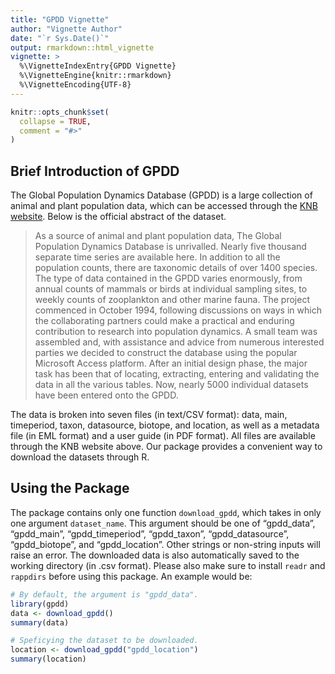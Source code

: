 ```yaml
---
title: "GPDD Vignette"
author: "Vignette Author"
date: "`r Sys.Date()`"
output: rmarkdown::html_vignette
vignette: >
  %\VignetteIndexEntry{GPDD Vignette}
  %\VignetteEngine{knitr::rmarkdown}
  %\VignetteEncoding{UTF-8}
---
```


```r
knitr::opts_chunk$set(
  collapse = TRUE,
  comment = "#>"
)
```

## Brief Introduction of GPDD

The Global Population Dynamics Database (GPDD) is a large collection of animal and plant population data, which can be accessed through the [KNB website](https://knb.ecoinformatics.org/view/doi:10.5063/F1BZ63Z8). Below is the official abstract of the dataset.

> As a source of animal and plant population data, The Global Population Dynamics Database is unrivalled. Nearly five thousand separate time series are available here. In addition to all the population counts, there are taxonomic details of over 1400 species. The type of data contained in the GPDD varies enormously, from annual counts of mammals or birds at individual sampling sites, to weekly counts of zooplankton and other marine fauna. The project commenced in October 1994, following discussions on ways in which the collaborating partners could make a practical and enduring contribution to research into population dynamics. A small team was assembled and, with assistance and advice from numerous interested parties we decided to construct the database using the popular Microsoft Access platform. After an initial design phase, the major task has been that of locating, extracting, entering and validating the data in all the various tables. Now, nearly 5000 individual datasets have been entered onto the GPDD.

The data is broken into seven files (in text/CSV format): data, main, timeperiod, taxon, datasource, biotope, and location, as well as a metadata file (in EML format) and a user guide (in PDF format). All files are available through the KNB website above. Our package provides a convenient way to download the datasets through R.


## Using the Package

The package contains only one function `download_gpdd`, which takes in only one argument `dataset_name`. This argument should be one of "gpdd_data", "gpdd_main", "gpdd_timeperiod", "gpdd_taxon", "gpdd_datasource", "gpdd_biotope", and "gpdd_location". Other strings or non-string inputs will raise an error. The downloaded data is also automatically saved to the working directory (in .csv format). Please also make sure to install `readr` and `rappdirs` before using this package. An example would be:

```r
# By default, the argument is "gpdd_data".
library(gpdd)
data <- download_gpdd()
summary(data)

# Speficying the dataset to be downloaded.
location <- download_gpdd("gpdd_location")
summary(location)
```
